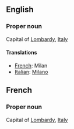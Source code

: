 ==English==

===Proper noun===

Capital of [[Lombardy]], [[Italy]]

====Translations====

*[[French]]: Milan
*[[Italian]]: [[Milano]]

==French==

===Proper noun===

Capital of [[Lombardy]], [[Italy]]